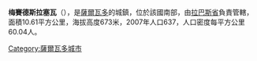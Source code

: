 {{Coord|13|38|N|88|54|W|display=title}}

'''梅賽德斯拉塞瓦'''（{{lang-es|Mercedes La Ceiba}}），是[[薩爾瓦多|薩爾瓦多]]的城鎮，位於該國南部，由[[拉巴斯省_(薩爾瓦多)|拉巴斯省]]負責管轄，面積10.61平方公里，海拔高度673米，2007年人口637，人口密度每平方公里60.04人。

{{ElSalvador-geo-stub}}
[[Category:薩爾瓦多城市|Category:薩爾瓦多城市]]